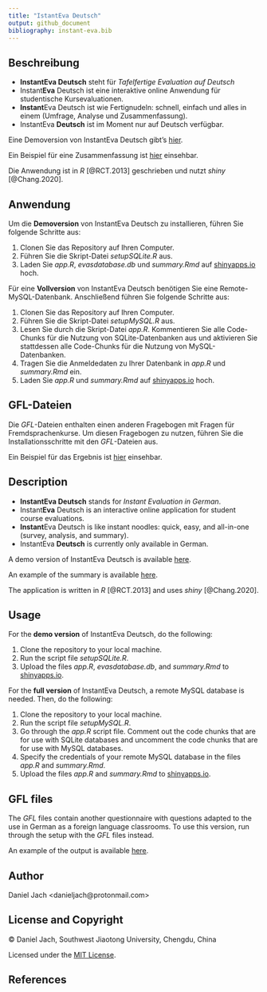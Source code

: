 ```yaml
---
title: "IstantEva Deutsch"
output: github_document
bibliography: instant-eva.bib
---
```


## Beschreibung

* **InstantEva Deutsch** steht für *Tafelfertige Evaluation auf Deutsch*
* Instant**Eva** Deutsch ist eine interaktive online Anwendung für studentische Kursevaluationen.
* **Instant**Eva Deutsch ist wie Fertignudeln: schnell, einfach und alles in einem (Umfrage, Analyse und Zusammenfassung).
* InstantEva **Deutsch** ist im Moment nur auf Deutsch verfügbar.

Eine Demoversion von InstantEva Deutsch gibt's <a href='https://danieljach.shinyapps.io/instant-eva-deutsch/' target='_blank'>hier</a>.

Ein Beispiel für eine Zusammenfassung ist <a href='https://github.com/daniel-jach/instant-eva-deutsch/blob/master/summary.pdf' target='_blank'>hier</a> einsehbar.

Die Anwendung ist in *R* [@RCT.2013] geschrieben und nutzt *shiny* [@Chang.2020].

## Anwendung

Um die **Demoversion** von InstantEva Deutsch zu installieren, führen Sie folgende Schritte aus: 

1. Clonen Sie das Repository auf Ihren Computer. 
2. Führen Sie die Skript-Datei *setupSQLite.R* aus.
3. Laden Sie *app.R*, *evasdatabase.db* und *summary.Rmd* auf <a href='https://www.shinyapps.io/' target='_blank'>shinyapps.io</a> hoch. 

Für eine **Vollversion** von InstantEva Deutsch benötigen Sie eine Remote-MySQL-Datenbank. Anschließend führen Sie folgende Schritte aus:

1. Clonen Sie das Repository auf Ihren Computer. 
2. Führen Sie die Skript-Datei *setupMySQL.R* aus.
3. Lesen Sie durch die Skript-Datei *app.R*. Kommentieren Sie alle Code-Chunks für die Nutzung von SQLite-Datenbanken aus und aktivieren Sie stattdessen alle Code-Chunks für die Nutzung von MySQL-Datenbanken.
4. Tragen Sie die Anmeldedaten zu Ihrer Datenbank in *app.R* und *summary.Rmd* ein.
5. Laden Sie *app.R* und *summary.Rmd* auf <a href='https://www.shinyapps.io/' target='_blank'>shinyapps.io</a> hoch. 

## GFL-Dateien

Die *GFL*-Dateien enthalten einen anderen Fragebogen mit Fragen für Fremdsprachenkurse. Um diesen Fragebogen zu nutzen, führen Sie die Installationsschritte mit den *GFL*-Dateien aus.

Ein Beispiel für das Ergebnis ist <a href='https://github.com/daniel-jach/instant-eva-deutsch/blob/master/summary-GFL.pdf' target='_blank'>hier</a> einsehbar.


## Description

* **InstantEva Deutsch** stands for *Instant Evaluation in German*.
* Instant**Eva** Deutsch is an interactive online application for student course evaluations. 
* **Instant**Eva Deutsch is like instant noodles: quick, easy, and all-in-one (survey, analysis, and summary). 
* InstantEva **Deutsch** is currently only available in German. 

A demo version of InstantEva Deutsch is available <a href='https://danieljach.shinyapps.io/instant-eva-deutsch/' target='_blank'>here</a>.

An example of the summary is available <a href='https://github.com/daniel-jach/instant-eva-deutsch/blob/master/summary.pdf' target='_blank'>here</a>.

The application is written in *R* [@RCT.2013] and uses *shiny* [@Chang.2020].

## Usage

For the **demo version** of InstantEva Deutsch, do the following: 

1. Clone the repository to your local machine. 
2. Run the script file *setupSQLite.R*.
3. Upload the files *app.R*, *evasdatabase.db*, and *summary.Rmd* to <a href='https://www.shinyapps.io/' target='_blank'>shinyapps.io</a>.

For the **full version** of InstantEva Deutsch, a remote MySQL database is needed. Then, do the following: 

1. Clone the repository to your local machine. 
2. Run the script file *setupMySQL.R*.
3. Go through the *app.R* script file. Comment out the code chunks that are for use with SQLite databases and uncomment the code chunks that are for use with MySQL databases.
4. Specify the credentials of your remote MySQL database in the files *app.R* and *summary.Rmd*.
5. Upload the files *app.R* and *summary.Rmd* to <a href='https://www.shinyapps.io/' target='_blank'>shinyapps.io</a>.

## GFL files

The *GFL* files contain another questionnaire with questions adapted to the use in German as a foreign language classrooms. To use this version, run through the setup with the *GFL* files instead.

An example of the output is available <a href='https://github.com/daniel-jach/instant-eva-deutsch/blob/master/summary-GFL.pdf' target='_blank'>here</a>.

## Author  

Daniel Jach <danieljach\@protonmail.com>

## License and Copyright  

&copy; Daniel Jach, Southwest Jiaotong University, Chengdu, China

Licensed under the [MIT License](LICENSE).

## References  
